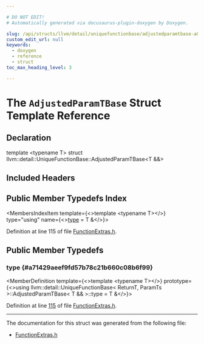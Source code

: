 ```yaml
---

# DO NOT EDIT!
# Automatically generated via docusaurus-plugin-doxygen by Doxygen.

slug: /api/structs/llvm/detail/uniquefunctionbase/adjustedparamtbase-a09c657a5f1ecb63cfca0843df60d3c0
custom_edit_url: null
keywords:
  - doxygen
  - reference
  - struct
toc_max_heading_level: 3

---
```





# The `AdjustedParamTBase` Struct Template Reference

<DoxygenPage pluginConfig={pluginConfig}>



## Declaration

<CodeBlock>template &lt;typename T&gt;
struct llvm::detail::UniqueFunctionBase::AdjustedParamTBase&lt;T &amp;&amp;&gt;</CodeBlock>

## Included Headers

<IncludesList>
<IncludesListItem
  filePath="llvm/ADT/FunctionExtras.h"
  permalink="/docs/api/files/include/include/llvm/include/llvm/adt/functionextras-h"
  isLocal="true" />
</IncludesList>

## Public Member Typedefs Index

<MembersIndex>

<MembersIndexItem
  template={<>template &lt;typename T&gt;</>}
  type="using"
  name={<><a href="#a71429aeef9fd57b78c21b660c08b6f99">type</a> = T &amp;</>}>
</MembersIndexItem>

</MembersIndex>


Definition at line 115 of file <a href="/docs/api/files/include/include/llvm/include/llvm/adt/functionextras-h">FunctionExtras.h</a>.

<SectionDefinition>

## Public Member Typedefs

### type {#a71429aeef9fd57b78c21b660c08b6f99}

<MemberDefinition
  template={<>template &lt;typename T&gt;</>}
  prototype={<>using llvm::detail::UniqueFunctionBase&lt; ReturnT, ParamTs &gt;::AdjustedParamTBase&lt; T &amp;&amp; &gt;::type =  T &amp;</>}>

Definition at line <a href="/docs/api/files/include/include/llvm/include/llvm/adt/functionextras-h/#l00115">115</a> of file <a href="/docs/api/files/include/include/llvm/include/llvm/adt/functionextras-h">FunctionExtras.h</a>.
</MemberDefinition>

</SectionDefinition>

<hr/>

The documentation for this struct was generated from the following file:

<ul>
<li><a href="/docs/api/files/include/include/llvm/include/llvm/adt/functionextras-h">FunctionExtras.h</a></li>
</ul>

</DoxygenPage>
